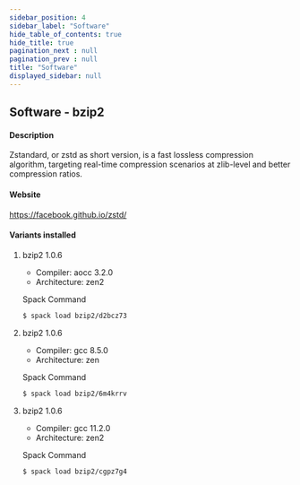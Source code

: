 ```yaml
---
sidebar_position: 4
sidebar_label: "Software"
hide_table_of_contents: true
hide_title: true
pagination_next : null
pagination_prev : null
title: "Software"
displayed_sidebar: null
---
```


## Software - bzip2


#### Description
Zstandard, or zstd as short version, is a fast lossless compression algorithm, targeting real-time compression scenarios at zlib-level and better compression ratios.

#### Website
https://facebook.github.io/zstd/

#### Variants installed

1. bzip2 1.0.6

    - Compiler: aocc 3.2.0
    - Architecture: zen2

    Spack Command
    ```bash
    $ spack load bzip2/d2bcz73
    ```

2. bzip2 1.0.6

    - Compiler: gcc 8.5.0
    - Architecture: zen

    Spack Command
    ```bash
    $ spack load bzip2/6m4krrv
    ```

3. bzip2 1.0.6

    - Compiler: gcc 11.2.0
    - Architecture: zen2

    Spack Command
    ```bash
    $ spack load bzip2/cgpz7g4
    ```
